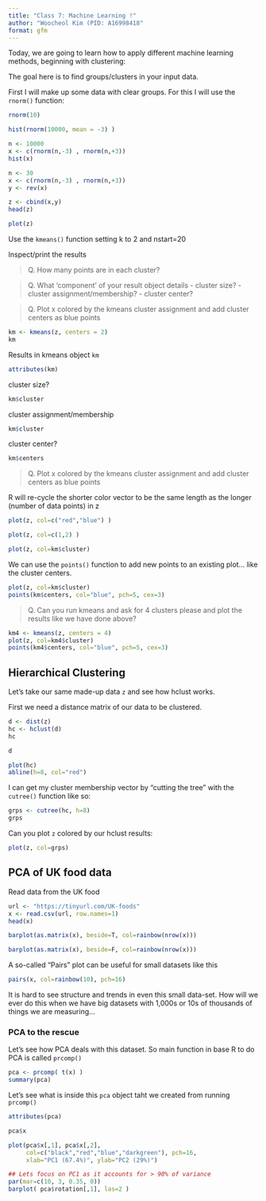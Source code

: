 ```yaml
---
title: "Class 7: Machine Learning !"
author: "Woocheol Kim (PID: A16998418"
format: gfm
---
```


Today, we are going to learn how to apply different machine learning methods, beginning with clustering:

The goal here is to find groups/clusters in your input data.

First I will make up some data with clear groups. For this I will use the `rnorm()` function:

```r
rnorm(10)
```

```r
hist(rnorm(10000, mean = -3) )
```


```r
n <- 10000
x <- c(rnorm(n,-3) , rnorm(n,+3))
hist(x)
```

```r
n <- 30
x <- c(rnorm(n,-3) , rnorm(n,+3))
y <- rev(x)

z <- cbind(x,y)
head(z)
```

```r
plot(z)
```

Use the `kmeans()` function setting k to 2 and nstart=20

Inspect/print the results

> Q. How many points are in each cluster?

> Q. What 'component' of your result object details 
      - cluster size?
      - cluster assignment/membership?
      - cluster center?

> Q. Plot x colored by the kmeans cluster assignment and add cluster centers as blue points

```r
km <- kmeans(z, centers = 2)
km
```

Results in kmeans object `km`
```r
attributes(km)
```

cluster size?
```r
km$cluster
```

cluster assignment/membership
```r
km$cluster
```

cluster center?
```r
km$centers
```

> Q. Plot x colored by the kmeans cluster assignment and add cluster centers as blue points

R will re-cycle the shorter color vector to be the same length as the longer (number of data points) in z

```r
plot(z, col=c("red","blue") )
```

```r
plot(z, col=c(1,2) )
```

```r
plot(z, col=km$cluster)
```

We can use the `points()` function to add new points to an existing plot... like the cluster centers.

```r
plot(z, col=km$cluster)
points(km$centers, col="blue", pch=5, cex=3)
```


> Q. Can you run kmeans and ask for 4 clusters please and plot the results like we have done above?


```r
km4 <- kmeans(z, centers = 4)
plot(z, col=km4$cluster)
points(km4$centers, col="blue", pch=5, cex=3)
```

## Hierarchical Clustering

Let's take our same made-up data `z` and see how hclust works.

First we need a distance matrix of our data to be clustered. 

```r
d <- dist(z)
hc <- hclust(d)
hc
```


```r
d
```

```r
plot(hc)
abline(h=8, col="red")

```

I can get my cluster membership vector by "cutting the tree" with the `cutree()` function like so:

```r
grps <- cutree(hc, h=8)
grps
```

Can you plot `z` colored by our hclust results:

```r
plot(z, col=grps)
```

## PCA of UK food data 

Read data from the UK food 

```r
url <- "https://tinyurl.com/UK-foods"
x <- read.csv(url, row.names=1)
head(x)
```

```r
barplot(as.matrix(x), beside=T, col=rainbow(nrow(x)))
```

```r
barplot(as.matrix(x), beside=F, col=rainbow(nrow(x)))
```


A so-called "Pairs" plot can be useful for small datasets like this

```r
pairs(x, col=rainbow(10), pch=16)
```

It is hard to see structure and trends in even this small data-set. How will we ever do this when we have big datasets with 1,000s or 10s of thousands of things we are measuring...



### PCA to the rescue

Let's see how PCA deals with this dataset. So main function in base R to do PCA is called `prcomp()`

```r
pca <- prcomp( t(x) )
summary(pca)
```

Let's see what is inside this `pca` object taht we created from running `prcomp()`
```r
attributes(pca)
```

```r
pca$x
```

```r
plot(pca$x[,1], pca$x[,2], 
     col=c("black","red","blue","darkgreen"), pch=16,
     xlab="PC1 (67.4%)", ylab="PC2 (29%)")
```






```r
## Lets focus on PC1 as it accounts for > 90% of variance 
par(mar=c(10, 3, 0.35, 0))
barplot( pca$rotation[,1], las=2 )
```

